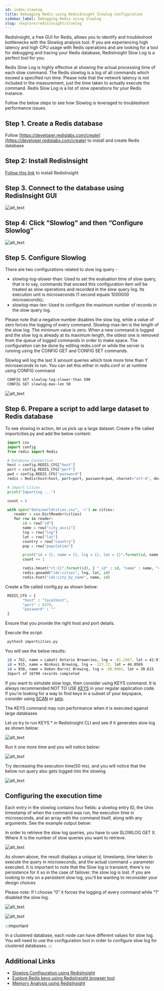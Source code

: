 ```yaml
---
id: index-slowlog
title: Debugging Redis using RedisInsight Slowlog Configuration
sidebar_label: Debugging Redis using Slowlog
slug: /explore/redisinsight/slowlog
---
```




RedisInsight, a free GUI for Redis, allows you to identify and troubleshoot bottlenecks with the Slowlog analysis tool. If you are experiencing high latency and high CPU usage with Redis operations and are looking for a tool for debugging and tracing your Redis database, RedisInsight Slow Log is a perfect tool for you.

Redis Slow Log is highly effective at showing the actual processing time of each slow command. The Redis slowlog is a log of all commands which exceed a specified run time. Please note that the network latency is not included in the measurement, just the time taken to actually execute the command. Redis Slow Log is a list of slow operations for your Redis instance.

Follow the below steps to see how Slowlog is leveraged to troubleshoot performance issues.

## Step 1. Create a Redis database

Follow [https://developer.redislabs.com/create](https://developer.redislabs.com/create) to install and create Redis database

## Step 2: Install RedisInsight

[Follow this link](https://developer.redislabs.com/explore/redisinsight) to install RedisInsight

## Step 3. Connect to the database using RedisInsight GUI


![alt_text](images/image1.png "image_tooltip")


## Step 4: Click “Slowlog” and then “Configure Slowlog”


![alt_text](images/image2.png "image_tooltip")


## Step 5. Configure Slowlog

There are two configurations related to slow log query - 



- slowlog-log-slower-than: Used to set the evaluation time of slow query, that is to say, commands that exceed this configuration item will be treated as slow operations and recorded in the slow query log. Its execution unit is microseconds (1 second equals 1000000 microseconds);
- slowlog-max-len: Used to configure the maximum number of records in the slow query log.

Please note that a negative number disables the slow log, while a value of zero forces the logging of every command. Slowlog-max-len is the length of the slow log. The minimum value is zero. When a new command is logged and the slow log is already at its maximum length, the oldest one is removed from the queue of logged commands in order to make space. The configuration can be done by editing redis.conf or while the server is running using the CONFIG GET and CONFIG SET commands.

Slowlog will log the last X amount queries which took more time than Y microseconds to run. You can set this either in redis.conf or at runtime using CONFIG command


 ```bash
  CONFIG SET slowlog-log-slower-than 500
  CONFIG SET slowlog-max-len 50
 ```

![alt_text](images/image3.png "image_tooltip")


## Step 6. Prepare a script to add large dataset to Redis database

To see slowlog in action, let us pick up a large dataset. Create a file called importcities.py and add the below content:


 ```python
  import csv
  import config
  from redis import Redis

  # Database Connection
  host = config.REDIS_CFG["host"]
  port = config.REDIS_CFG["port"]
  pwd = config.REDIS_CFG["password"]
  redis = Redis(host=host, port=port, password=pwd, charset="utf-8", decode_responses=True)

  # Import Cities
  print("Importing ...")

  count = 0

  with open("data/worldcities.csv", 'r') as cities:
     reader = csv.DictReader(cities)
     for row in reader:
         id = row["id"]
         name = row["city_ascii"]
         lng = row["lng"]
         lat = row["lat"]
         country = row["country"]
         pop = row["population"]

         print("id = {}, name = {}, lng = {}, lat = {}".format(id, name, lng, lat))
         count += 1

         redis.hmset("ct:{}".format(id), { "_id" : id, "name" : name, "country" : country, "population" : pop })
         redis.geoadd("idx:cities", lng, lat, id)
         redis.hset("idx:city_by_name", name, id)

 ```


Create a file called config.py as shown below:


 ```python
  REDIS_CFG = {
         "host" : "localhost",
         "port" : 6379,
         "password" : ""
  }

 ```


Ensure that you provide the right host and port details.

Execute the script:


 ```bash
  python3 importcities.py
 ```


You will see the below results:


 ```bash
  id = 762, name = Labatt Ontario Breweries, lng = -81.2467, lat = 42.9778
  id = 915, name = Ninkasi Brewing, lng = -123.11, lat = 44.0569
  id = 930, name = Oaken Barrel Brewing, lng = -86.0901, lat = 39.615
  Import of 16790 records completed

 ```


If you want to simulate slow logs, then consider using KEYS command. It is always recommended NOT TO USE [KEYS](https://redis.io/commands/keys) in your regular application code. If you're looking for a way to find keys in a subset of your keyspace, consider using [SCAN](https://redis.io/commands/scan) or [sets](https://redis.io/topics/data-types#sets).

The KEYS command may ruin performance when it is executed against large databases

Let us try to run KEYS * in RedisInsight CLI and see if it generates slow log as shown below:


![alt_text](images/image4.png "image_tooltip")


Run it one more time and you will notice below:


![alt_text](images/image5.png "image_tooltip")


Try decreasing the execution time(50 ms), and you will notice that the below run query also gets logged into the slowlog 



![alt_text](images/image6.png "image_tooltip")


## Configuring the execution time 


Each entry in the slowlog contains four fields: a slowlog entry ID, the Unix timestamp of when the command was run, the execution time in microseconds, and an array with the command itself, along with any arguments. See the example output below:

In order to retrieve the slow log queries, you have to use SLOWLOG GET X. Where X is the number of slow queries you want to retrieve.





![alt_text](images/image7.png "image_tooltip")


As shown above, the result displays a unique id, timestamp, time taken to execute the query in microseconds, and the actual command + parameter executed. It is important to note that  the Slow log is transient; there's no persistence for it so in the case of failover, the slow log is lost. If you are looking to rely on a persistent slow log, you'll be wanting to reconsider your design choices

Please note: If I choose “0” it forces the logging of every command while “1” disabled the slow log.





![alt_text](images/image8.png "image_tooltip")






![alt_text](images/image9.png "image_tooltip")


:::important

In a clustered database, each node can have different values for slow log.  You will need to use the configuration tool in order to configure slow log for clustered databases.
:::

## Additional Links

- [Slowlog Configuration using RedisInsight](/explore/redisinsight/slowlog)
- [Explore Redis keys using RedisInsight browser tool](/explore/redisinsight/browser)
- [Memory Analysis using RedisInsight](/explore/redisinsight/memoryanalyzer)


